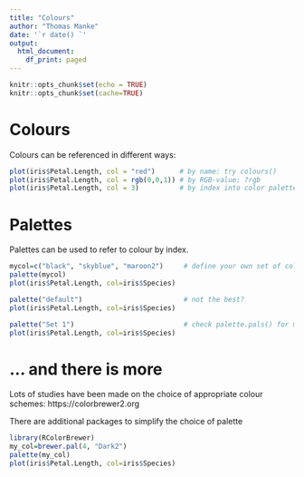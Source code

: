 ```yaml
---
title: "Colours"
author: "Thomas Manke"
date: '`r date() `'
output:
  html_document:
    df_print: paged
---
```


```r
knitr::opts_chunk$set(echo = TRUE)
knitr::opts_chunk$set(cache=TRUE)
```

# Colours
Colours can be referenced in different ways:
```r
plot(iris$Petal.Length, col = "red")      # by name: try colours()
plot(iris$Petal.Length, col = rgb(0,0,1)) # by RGB-value: ?rgb
plot(iris$Petal.Length, col = 3)          # by index into color palette: ?palette()
```

# Palettes
Palettes can be used to refer to colour by index.
```r
mycol=c("black", "skyblue", "maroon2")     # define your own set of colours; Warning: don't overdo 
palette(mycol) 
plot(iris$Petal.Length, col=iris$Species)

palette("default")                         # not the best?
plot(iris$Petal.Length, col=iris$Species)

palette("Set 1")                           # check palette.pals() for more choices
plot(iris$Petal.Length, col=iris$Species)
```


# ... and there is more
Lots of studies have been made on the choice of appropriate colour schemes: https://colorbrewer2.org

There are additional packages to simplify the choice of palette
```r
library(RColorBrewer)
my_col=brewer.pal(4, "Dark2")
palette(my_col)
plot(iris$Petal.Length, col=iris$Species)
```
